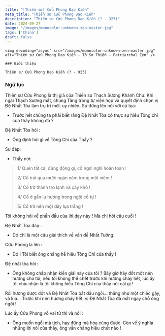 ```yaml
---
title: "[Thiền sư] Cửu Phong Ðạo Kiền"
meta_title: "Thiền sư Cửu Phong Ðạo Kiền"
description: "Thiền sư Cửu Phong Ðạo Kiền (? - 923)"
date: 2024-09-27
image: "/images/monocolor-unknown-zen-master.jpg"
tags: ['China']
draft: false
---
```


<div className="grid xl:grid-cols-8 lg:grid-cols-8 md:grid-cols-2 sm:grid-cols-2 xs:grid-cols-1 gap-8 bg-body dark:bg-darkmode-body">

  <div className="lg:col-span-3 md:col-span-1">

    <img decoding="async" src="/images/monocolor-unknown-zen-master.jpg" alt="Thiền sư Cửu Phong Ðạo Kiền - Tổ Sư Thiền - Patriarchal Zen" />

    ### Giới thiệu

    Thiền sư Cửu Phong Ðạo Kiền (? - 923)

</div>

<div className="lg:col-span-5 md:col-span-1">

  ### Ngữ lục

  Thiền sư Cửu Phong là thị giả của Thiền sư Thạch Sương Khánh Chư.
  Khi ngài Thạch Sương mất, chúng Tăng trong tự viện họp và quyết định chọn vị Đệ Nhất Tòa làm trụ trì mới.
  uy nhiên, Sư đứng lên nói với cử tọa:

  - Trước hết chúng ta phải biết rằng Đệ Nhất Tòa có thực sự hiểu Tông chỉ của thầy không đả ?

  Đệ Nhất Tòa hỏi :

  - Ông định hỏi gì về Tông Chỉ của Thầy ?

  Sư đáp:

  - Thầy nói:

  > 1/ Quên tất cả, đừng động gì, cố ngơi nghỉ hoàn toàn !
  >
  >  2/ Cố trải qua mười ngàn năm trong một niệm !
  >
  > 3/ Cố trở thành tro lạnh và cây khô !
  >
  > 4/ Cố ở gần lư hương trong ngôi cổ tự !
  >
  > 5/ Cố trở nên một dãy lụa trắng !

  Tôi không hỏi về phần đầu của lời dạy này ! Mà chỉ hỏi câu cuối !

  Đệ Nhất Tòa đáp :

  - Đó chỉ là một câu giải thích về vấn đề Nhất Tướng.

  Cửu Phong la lên :

  - Đó ! Tôi biết ông chẳng hề hiểu Tông Chỉ của thầy !

  Đệ nhất tòa hỏi :

  - Ông không chấp nhận kiến giải này của tôi ? Bây giờ hãy đốt một nén hương cho tôi, nếu tôi không thể chết trước khi hương cháy hết, lúc ấy tôi chịu nhận là tôi không hiểu Tông Chỉ của thầy nói cái gì !

  Rồi hương được đốt và Đệ Nhất Tòa bắt đầu ngồi... thẳng như một chiếc gậy, và kìa...
  Trước khi nén hương cháy hết, vị Đệ Nhất Tòa đã mất ngay chỗ ông ngồi !

  Lúc ấy Cửu Phong vỗ vai tử thi và nói :

  - Ông muốn ngồi mà tịch, hay đứng mà hóa cũng được. Còn về ý nghĩa những lời nói của thầy, ông vẫn chẳng hiểu chút nào !

  <Notice type="warning" title="cảnh ngữ">

  </Notice>

  <Notice type="tip" title="tác phẩm">

  </Notice>

  <Notice type="info" title="thông tin khác">

  </Notice>

</div>

</div>
